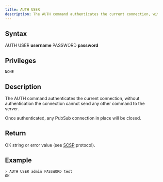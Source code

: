 ```yaml
---
title: AUTH USER
description: The AUTH command authenticates the current connection, without authentication the connection cannot send any other command to the server
---
```


## Syntax

AUTH USER **username** PASSWORD **password**

## Privileges

```
NONE
```

## Description

The AUTH command authenticates the current connection, without authentication the connection cannot send any other command to the server.

Once authenticated, any PubSub connection in place will be closed.

## Return

OK string or error value (see [SCSP](https://github.com/sqlitecloud/sdk/blob/master/PROTOCOL.md) protocol).

## Example

```bash
> AUTH USER admin PASSWORD test
OK
```

